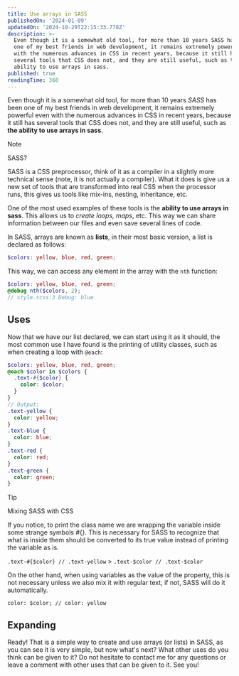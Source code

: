 ```yaml
---
title: Use arrays in SASS
publishedOn: '2024-01-09'
updatedOn: '2024-10-29T22:15:33.778Z'
description: >-
  Even though it is a somewhat old tool, for more than 10 years SASS has been
  one of my best friends in web development, it remains extremely powerful even
  with the numerous advances in CSS in recent years, because it still has
  several tools that CSS does not, and they are still useful, such as the
  ability to use arrays in sass.
published: true
readingTime: 360
---
```


Even though it is a somewhat old tool, for more than 10 years _SASS_ has been one
of my best friends in web development, it remains extremely powerful even with the
numerous advances in CSS in recent years, because it still has several tools that
CSS does not, and they are still useful, such as **the ability to use arrays in sass**.

> [!NOTE]
> SASS?
>
> SASS is a CSS preprocessor, think of it as a compiler in a slightly more technical
> sense (note, it is not actually a compiler). What it does is give us a new set of
> tools that are transformed into real CSS when the processor runs, this gives us
> tools like mix-ins, nesting, inheritance, etc.

One of the most used examples of these tools is the **ability to use arrays in sass**. This allows us to _create loops, maps_, etc. This way we can share information between our files and even save several lines of code.

In SASS, arrays are known as **lists**, in their most basic version, a list is declared
as follows:

```scss
$colors: yellow, blue, red, green;
```

This way, we can access any element in the array with the `nth` function:

```scss
$colors: yellow, blue, red, green;
@debug nth($colors, 2);
// style.scss:3 Debug: blue
```

## Uses

Now that we have our list declared, we can start using it as it should, the most
common use I have found is the printing of utility classes, such as when creating
a loop with `@each`:

```scss
$colors: yellow, blue, red, green;
@each $color in $colors {
  .text-#{$color} {
    color: $color;
  }
}
// Output:
.text-yellow {
  color: yellow;
}
.text-blue {
  color: blue;
}
.text-red {
  color: red;
}
.text-green {
  color: green;
}
```

> [!TIP]
> Mixing SASS with CSS
>
> If you notice, to print the class name we are wrapping the variable inside some
> strange symbols #{}. This is necessary for SASS to recognize that what is inside
> them should be converted to its true value instead of printing the variable as is.
>
> `.text-#{$color} // .text-yellow` > `.text-$color // .text-$color`
>
> On the other hand, when using variables as the value of the property, this is not
> necessary unless we also mix it with regular text, if not, SASS will do it automatically.
>
> `color: $color; // color: yellow`

## Expanding

Ready! That is a simple way to create and use arrays (or lists) in SASS, as you can
see it is very simple, but now what's next? What other uses do you think can be
given to it? Do not hesitate to contact me for any questions or leave a comment
with other uses that can be given to it. See you!
